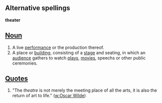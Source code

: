 ==Alternative spellings==
'''theater'''

==[[Noun]]==

# A live [[performance]] or the production thereof.
# A place or [[building]], consisting of a [[stage]] and seating, in which an [[audience]] gathers to watch [[play]]s, [[movie]]s, speechs or other public ceremonies.

==[[Quote]]s==

# "The ''theatre'' is not merely the meeting place of all the arts, it is also the return of art to life." ([[w:Oscar Wilde]])